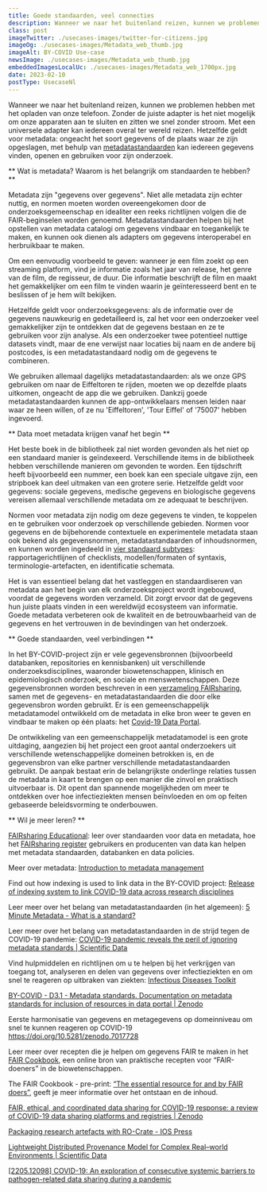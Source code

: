 ```yaml
---
title: Goede standaarden, veel connecties
description: Wanneer we naar het buitenland reizen, kunnen we problemen hebben met het opladen van onze telefoon. 
class: post
imageTwitter: ./usecases-images/twitter-for-citizens.jpg
imageOg: ./usecases-images/Metadata_web_thumb.jpg
imageAlt: BY-COVID Use-case
newsImage: ./usecases-images/Metadata_web_thumb.jpg
embeddedImagesLocalUc: ./usecases-images/Metadata_web_1700px.jpg
date: 2023-02-10
postType: UsecaseNl
---
```


Wanneer we naar het buitenland reizen, kunnen we problemen hebben met het opladen van onze telefoon. Zonder de juiste adapter is het niet mogelijk om onze apparaten aan te sluiten en zitten we snel zonder stroom. Met een universele adapter kan iedereen overal ter wereld reizen. Hetzelfde geldt voor metadata: ongeacht het soort gegevens of de plaats waar ze zijn opgeslagen, met behulp van [metadatastandaarden](https://fairsharing.org/educational#faq1-1) kan iedereen gegevens vinden, openen en gebruiken voor zijn onderzoek.

** Wat is metadata? Waarom is het belangrijk om standaarden te hebben? **

Metadata zijn "gegevens over gegevens". Niet alle metadata zijn echter nuttig, en normen moeten worden overeengekomen door de onderzoeksgemeenschap en idealiter een reeks richtlijnen volgen die de FAIR-beginselen worden genoemd. Metadatastandaarden helpen bij het opstellen van metadata catalogi om gegevens vindbaar en toegankelijk te maken, en kunnen ook dienen als adapters om gegevens interoperabel en herbruikbaar te maken. 

Om een eenvoudig voorbeeld te geven: wanneer je een film zoekt op een streaming platform, vind je informatie zoals het jaar van release, het genre van de film, de regisseur, de duur. Die informatie beschrijft de film en maakt het gemakkelijker om een film te vinden waarin je geïnteresseerd bent en te beslissen of je hem wilt bekijken. 

Hetzelfde geldt voor onderzoeksgegevens: als de informatie over de gegevens nauwkeurig en gedetailleerd is, zal het voor een onderzoeker veel gemakkelijker zijn te ontdekken dat de gegevens bestaan en ze te gebruiken voor zijn analyse. Als een onderzoeker twee potentieel nuttige datasets vindt, maar de ene verwijst naar locaties bij naam en de andere bij postcodes, is een metadatastandaard nodig om de gegevens te combineren.

We gebruiken allemaal dagelijks metadatastandaarden: als we onze GPS gebruiken om naar de Eiffeltoren te rijden, moeten we op dezelfde plaats uitkomen, ongeacht de app die we gebruiken. Dankzij goede metadatastandaarden kunnen de app-ontwikkelaars mensen leiden naar waar ze heen willen, of ze nu 'Eiffeltoren', 'Tour Eiffel' of '75007' hebben ingevoerd.

** Data moet metadata krijgen vanaf het begin **

Het beste boek in de bibliotheek zal niet worden gevonden als het niet op een standaard manier is geïndexeerd. Verschillende items in de bibliotheek hebben verschillende manieren om gevonden te worden. Een tijdschrift heeft bijvoorbeeld een nummer, een boek kan een speciale uitgave zijn, een stripboek kan deel uitmaken van een grotere serie. Hetzelfde geldt voor gegevens: sociale gegevens, medische gegevens en biologische gegevens vereisen allemaal verschillende metadata om ze adequaat te beschrijven. 

Normen voor metadata zijn nodig om deze gegevens te vinden, te koppelen en te gebruiken voor onderzoek op verschillende gebieden. Normen voor gegevens en de bijbehorende contextuele en experimentele metadata staan ook bekend als gegevensnormen, metadatastandaarden of inhoudsnormen, en kunnen worden ingedeeld in [vier standaard subtypes](https://fairsharing.org/educational#faq2-1): rapportagerichtlijnen of checklists, modellen/formaten of syntaxis, terminologie-artefacten, en identificatie schemata.

Het is van essentieel belang dat het vastleggen en standaardiseren van metadata aan het begin van elk onderzoeksproject wordt ingebouwd, voordat de gegevens worden verzameld. Dit zorgt ervoor dat de gegevens hun juiste plaats vinden in een wereldwijd ecosysteem van informatie. Goede metadata verbeteren ook de kwaliteit en de betrouwbaarheid van de gegevens en het vertrouwen in de bevindingen van het onderzoek.

** Goede standaarden, veel verbindingen **

In het BY-COVID-project zijn er vele gegevensbronnen (bijvoorbeeld databanken, repositories en kennisbanken) uit verschillende onderzoeksdisciplines, waaronder biowetenschappen, klinisch en epidemiologisch onderzoek, en sociale en menswetenschappen. Deze gegevensbronnen worden beschreven in een [verzameling FAIRsharing](https://fairsharing.org/3773), samen met de gegevens- en metadatastandaarden die door elke gegevensbron worden gebruikt. Er is een gemeenschappelijk metadatamodel ontwikkeld om de metadata in elke bron weer te geven en vindbaar te maken op één plaats: het [Covid-19 Data Portal](https://www.covid19dataportal.org/).

De ontwikkeling van een gemeenschappelijk metadatamodel is een grote uitdaging, aangezien bij het project een groot aantal onderzoekers uit verschillende wetenschappelijke domeinen betrokken is, en de gegevensbron van elke partner verschillende metadatastandaarden gebruikt. De aanpak bestaat erin de belangrijkste onderlinge relaties tussen de metadata in kaart te brengen op een manier die zinvol en praktisch uitvoerbaar is. Dit opent dan spannende mogelijkheden om meer te ontdekken over hoe infectieziekten mensen beïnvloeden en om op feiten gebaseerde beleidsvorming te onderbouwen.

** Wil je meer leren? **

[FAIRsharing Educational](https://fairsharing.org/educational): leer over standaarden voor data en metadata, hoe het [FAIRsharing register](https://fairsharing.org/) gebruikers en producenten van data kan helpen met metadata standaarden, databanken en data policies.

Meer over metadata: [Introduction to metadata management](https://data.europa.eu/sites/default/files/d2.1.2_training_module_1.4_introduction_to_metadata_management_en_edp.pdf)

Find out how indexing is used to link data in the BY-COVID project: [Release of indexing system to link COVID-19 data across research disciplines](https://by-covid.org/news-events/by-covid-data-indexing-system/)

Leer meer over het belang van metadatastandaarden (in het algemeen): [5 Minute Metadata - What is a standard?](https://www.youtube.com/watch?v=wQ6XNKb2jh8)

Leer meer over het belang van metadatastandaarden in de strijd tegen de COVID-19 pandemie:  [COVID-19 pandemic reveals the peril of ignoring metadata standards | Scientific Data](https://doi.org/10.1038/s41597-020-0524-5)

Vind hulpmiddelen en richtlijnen om u te helpen bij het verkrijgen van toegang tot, analyseren en delen van gegevens over infectieziekten en om snel te reageren op uitbraken van ziekten: [Infectious Diseases Toolkit](https://www.infectious-diseases-toolkit.org/)

[BY-COVID - D3.1 - Metadata standards. Documentation on metadata standards for inclusion of resources in data portal | Zenodo](https://zenodo.org/record/6885016#.Y-EFz3bMKUk)

Eerste harmonisatie van gegevens en metagegevens op domeinniveau om snel te kunnen reageren op COVID-19 https://doi.org/10.5281/zenodo.7017728 

Leer meer over recepten die je helpen om gegevens FAIR te maken in het [FAIR Cookbook](https://faircookbook.elixir-europe.org), een online bron van praktische recepten voor “FAIR-doeners” in de biowetenschappen.

The FAIR Cookbook - pre-print: [“The essential resource for and by FAIR doers”](https://doi.org/10.5281/zenodo.7156792), geeft je meer informatie over het ontstaan en de inhoud.  

[FAIR, ethical, and coordinated data sharing for COVID-19 response: a review of COVID-19 data sharing platforms and registries | Zenodo](https://zenodo.org/record/5642635#.Y-DVYHbMJPY)

[Packaging research artefacts with RO-Crate - IOS Press](https://doi.org/10.3233/DS-210053)

[Lightweight Distributed Provenance Model for Complex Real–world Environments | Scientific Data](https://doi.org/10.1038/s41597-022-01537-6)

[[2205.12098] COVID-19: An exploration of consecutive systemic barriers to pathogen-related data sharing during a pandemic](https://doi.org/10.48550/arXiv.2205.12098)
 

